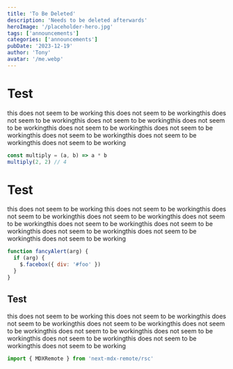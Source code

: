 ```yaml
---
title: 'To Be Deleted'
description: 'Needs to be deleted afterwards'
heroImage: '/placeholder-hero.jpg'
tags: ['announcements']
categories: ['announcements']
pubDate: '2023-12-19'
author: 'Tony'
avatar: '/me.webp'
---
```


# Test

this does not seem to be working this does not seem to be workingthis does not seem to be workingthis does not seem to be workingthis does not seem to be workingthis does not seem to be workingthis does not seem to be workingthis does not seem to be workingthis does not seem to be workingthis does not seem to be working

```js showLineNumbers={true} title="multiply.js" {1}
const multiply = (a, b) => a * b
multiply(2, 2) // 4
```

# Test

this does not seem to be working this does not seem to be workingthis does not seem to be workingthis does not seem to be workingthis does not seem to be workingthis does not seem to be workingthis does not seem to be workingthis does not seem to be workingthis does not seem to be workingthis does not seem to be working

```js showLineNumbers title="multiply.js" {1-2}
function fancyAlert(arg) {
  if (arg) {
    $.facebox({ div: '#foo' })
  }
}
```

## Test

this does not seem to be working this does not seem to be workingthis does not seem to be workingthis does not seem to be workingthis does not seem to be workingthis does not seem to be workingthis does not seem to be workingthis does not seem to be workingthis does not seem to be workingthis does not seem to be working

```js
import { MDXRemote } from 'next-mdx-remote/rsc'
```
